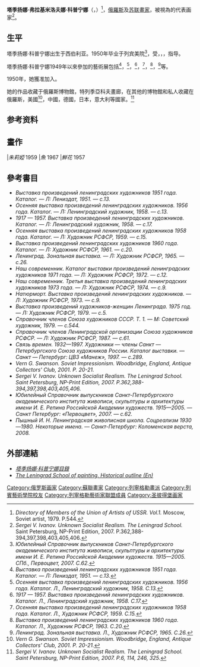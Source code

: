 {{Infobox Artist
| name          = <br>塔季扬娜·科普宁娜
| image         = Kopnina-Tatiana-Vladimirovna-dav04bw.jpg
| imagesize     = 200px
| caption       = 
| birthname     = 
| birthdate     = {{Birth date|1921|11|11|mf=y}}
| location      = [[克拉斯諾亞爾斯克|克拉斯諾亞爾斯克]]，[[蘇維埃俄國|蘇維埃俄國]] 
| deathdate     = {{death date and age|2009|3|6|1921|11|11|mf=y}}
| deathplace    = [[聖彼得堡|聖彼得堡]]
| field         = [[绘画|绘画]]
| nationality   = [[俄羅斯|俄羅斯]]
| training      = [[帝國藝術學院|列宾美院]]
| movement      = [[現實主義|現實主義]]，[[社会主义的现实主义|社會主義寫實主義]]
| works         = 
| patrons       = 
| awards        = 
}}

'''塔季扬娜·弗拉基米洛夫娜·科普宁娜'''（{{lang-ru|Татьяна Владимировна Копнина}}，{{bd|1921年|11月11日|2009年|3月6日}}）<ref>''Directory of Members of the Union of Artists of USSR. Vol.1.'' Moscow, Soviet artist, 1979. P.544.</ref>，[[俄羅斯|俄羅斯]]及[[苏联|苏联]][[畫家|畫家]]，被視為{{link-en|列宁格勒画派|Leningrad School of Painting}}的代表画家<ref>''Sergei V. Ivanov. Unknown Socialist Realism. The Leningrad School.'' Saint Petersburg, NP-Print Edition, 2007. P.362,388-394,397,398,403,405,406.</ref>。

==生平==


塔季扬娜·科普宁娜出生于西伯利亚。1950年毕业于列宾美院<ref>''Юбилейный Справочник выпускников Санкт-Петербургского академического института живописи, скульптуры и архитектуры имени И. Е. Репина Российской Академии художеств. 1915—2005. СПб., Первоцвет, 2007. С.62.''</ref>，受{{link-en|亨里希·瓦西里耶维奇·帕夫洛夫斯基|Genrikh Pavlovsky|亨里希·帕夫洛夫斯基}}，{{link-en|谢苗·利沃维奇·阿布戈夫|Semion Abugov|谢苗·阿布戈夫}}，{{link-en|亞歷山大·德米特里耶維奇·扎伊采夫|Alexander Zaytsev (artist)|亞歷山大·扎伊采夫}}，{{link-en|米哈伊爾·伊萬諾維奇·阿維洛夫|Mikhail Avilov|米哈伊爾·阿維洛夫}}指导。

塔季扬娜·科普宁娜1949年以來參加的藝術展包括{{link-en|1951年列寧格勒藝術家作品展|Exhibition of Leningrad artists (1951)}}<ref>''Выставка произведений ленинградских художников 1951 года. Каталог. — Л: Лениздат, 1951. — с.13.''</ref>，{{link-en|1956年列寧格勒秋季展|Autumn exhibition (Leningrad, 1956)}}<ref>''Осенняя выставка произведений ленинградских художников. 1956 года. Каталог. Л., Ленинградский художник, 1958. С.13.''</ref>，{{link-en|1957年列寧格勒藝術家週年成就展|Anniversary Art Exhibition (Leningrad, 1957)}}<ref>''1917 — 1957. Выставка произведений ленинградских художников. Каталог. Л., Ленинградский художник, 1958. С.17.''</ref>，{{link-en|1958年列寧格勒秋季展|Autumn exhibition (Leningrad, 1958)}}<ref>''Осенняя выставка произведений ленинградских художников 1958 года. Каталог. Л., Художник РСФСР, 1959. С.15.''</ref>，{{link-en|1960年列寧格勒藝術家作品展|Annual Exhibition of Leningrad artists (1960)}}<ref>''Выставка произведений ленинградских художников 1960 года. Каталог. Л., Художник РСФСР, 1963. С.20.''</ref>，{{link-en|1964年《列寧格勒》藝術展|"Leningrad" zonal art exhibition (1964)}}<ref>''Ленинград. Зональная выставка. Л., Художник РСФСР, 1965. С.26.''</ref>等。

1950年，她獲准加入{{link-en|聖彼得堡藝術家聯盟|Saint Petersburg Union of Artists|俄羅斯聯邦藝術家聯盟列寧格勒分會}}。

她的作品收藏于俄羅斯博物館，特列季亞科夫畫廊，在其他的博物館和私人收藏在俄羅斯，美國<ref>''Vern G. Swanson. Soviet Impressionism. Woodbridge, England, Antique Collectors' Club, 2001. Р. 20-21.''</ref>，中國，德國，日本，意大利等國家。<ref>''Sergei V. Ivanov. Unknown Socialist Realism. The Leningrad School. Saint Petersburg, NP-Print Edition, 2007. P.6, 114, 246, 325.''</ref>




==参考资料==
{{Reflist|2}}


==畫作==
<gallery widths=160 heights=180>
|''朱莉婭'' 1959
|''魚'' 1967 
|''鮮花'' 1957
</gallery>



==參考書目==
* ''Выставка произведений ленинградских художников 1951 года. Каталог. — Л: Лениздат, 1951. — с.13.''
* ''Осенняя выставка произведений ленинградских художников. 1956 года. Каталог. — Л: Ленинградский художник, 1958. — с.13.''
* ''1917 — 1957. Выставка произведений ленинградских художников. Каталог. — Л: Ленинградский художник, 1958. — с.17.''
* ''Осенняя выставка произведений ленинградских художников 1958 года. Каталог. — Л: Художник РСФСР, 1959. — с.15.''
* ''Выставка произведений ленинградских художников 1960 года. Каталог. — Л: Художник РСФСР, 1961. — с.20.''
* ''Ленинград. Зональная выставка. — Л: Художник РСФСР, 1965. — с.26.''
* ''Наш современник. Каталог выставки произведений ленинградских художников 1971 года. — Л: Художник РСФСР, 1972. — с.12.''
* ''Наш современник. Третья выставка произведений ленинградских художников 1973 года. — Л: Художник РСФСР, 1974. — с.9.''
* ''Натюрморт. Выставка произведений ленинградских художников. — Л: Художник РСФСР, 1973. — с.9.''
* ''Выставка произведений художников-женщин Ленинграда. 1975 год. — Л: Художник РСФСР, 1979. — с.5.''
* ''Справочник членов Союза художников СССР. Т. 1. — М: Советский художник, 1979. — с.544.''
* ''Справочник членов Ленинградской организации Союза художников РСФСР. — Л: Художник РСФСР, 1987. — с.61.''
* ''Связь времен. 1932—1997. Художники — члены Санкт — Петербургского Союза художников России. Каталог выставки. — Санкт — Петербург: ЦВЗ «Манеж», 1997. — с.289.''
* ''Vern G. Swanson. Soviet Impressionism. Woodbridge, England, Antique Collectors' Club, 2001. Р. 20-21.''
* ''Sergei V. Ivanov. Unknown Socialist Realism. The Leningrad School. Saint Petersburg, NP-Print Edition, 2007. Р.362,388-394,397,398,403,405,406.''
* ''Юбилейный Справочник выпускников Санкт-Петербургского академического института живописи, скульптуры и архитектуры имени И. Е. Репина Российской Академии художеств. 1915—2005. — Санкт Петербург: «Первоцвет», 2007. — с.62.''
* ''Пышный И. Н. Ленинградская живописная школа. Соцреализм 1930—1980. Некоторые имена. — Санкт-Петербург: Коломенская верста, 2008.''


==外部連結==
{{Commons|Tatiana Kopnina}}

* [http://www.leningradartist.com/search_r/k.htm#35 ''塔季扬娜·科普宁娜目錄''] {{Wayback|url=http://www.leningradartist.com/search_r/k.htm#35 |date=20200224010318 }}
* [http://www.leningradartist.com/outline.htm ''The Leningrad School of painting. Historical outline (En)''] {{Wayback|url=http://www.leningradartist.com/outline.htm |date=20150212083902 }}

{{Expand English|Tatiana Kopnina}}


{{列寧格勒藝術家聯盟成員}}

{{DEFAULTSORT:Копнина, Татьяна Владимировна}}
[[Category:俄罗斯画家|Category:俄罗斯画家]]
[[Category:蘇聯畫家|Category:蘇聯畫家]]
[[Category:列寧格勒畫派|Category:列寧格勒畫派]]
[[Category:列賓藝術學院校友|Category:列賓藝術學院校友]]
[[Category:列寧格勒藝術家聯盟成員|Category:列寧格勒藝術家聯盟成員]]
[[Category:圣彼得堡画家|Category:圣彼得堡画家]]